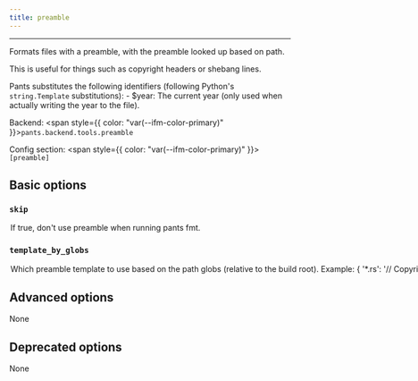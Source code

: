 ```yaml
---
title: preamble
---
```



---

Formats files with a preamble, with the preamble looked up based on path.

This is useful for things such as copyright headers or shebang lines.

Pants substitutes the following identifiers (following Python's `string.Template` substitutions): - $year: The current year (only used when actually writing the year to the file).

Backend: <span style={{ color: "var(--ifm-color-primary)" }}>`pants.backend.tools.preamble`</span>

Config section: <span style={{ color: "var(--ifm-color-primary)" }}>`[preamble]`</span>

## Basic options

<span className={styles.options}>

### `skip`

<Option
  cli_repr='--[no-]preamble-skip'
  env_repr='PANTS_PREAMBLE_SKIP'
  default_repr='False'
>
  

If true, don't use preamble when running `pants fmt`.

</Option>


### `template_by_globs`

<Option
  cli_repr={`--preamble-template-by-globs="{'key1': val1, 'key2': val2, ...}"`}
  env_repr='PANTS_PREAMBLE_TEMPLATE_BY_GLOBS'
  default_repr='{}'
>
  

Which preamble template to use based on the path globs (relative to the build root).

Example\:

```
{
    '*.rs': '// Copyright (c) $year\n// Line 2\n'
    '*.py:!__init__.py': '# Copyright (c) $year\n# Line 2\n',
}

```

It might be helpful to load this config from a JSON or YAML file. To do that, set `[preamble].config = '@path/to/config.yaml'`, for example.

</Option>


## Advanced options

None

## Deprecated options

None

</span>